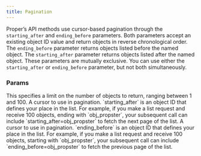 ```yaml
---
title: Pagination
---
```


Proper’s API methods use cursor-based pagination through the `starting_after` and `ending_before` parameters. Both parameters accept an existing object ID value and return objects in reverse chronological order.
The `ending_before` parameter returns objects listed before the named object. The `starting_after` parameter returns objects listed after the named object. These parameters are mutually exclusive. You can use either the `starting_after` or `ending_before` parameter, but not both simultaneously.

### Params

<ParamField query="limit" type="number" default={100}>
  This specifies a limit on the number of objects to return, ranging between 1 and 100.
</ParamField>

<ParamField query="starting_after" type="string">
  A cursor to use in pagination. `starting_after` is an object ID that defines your place in the list. For example, if you make a list request and receive 100 objects, ending with `obj_propster`, your subsequent call can include `starting_after=obj_propster` to fetch the next page of the list.
</ParamField>

<ParamField query="starting_after" type="string">
  A cursor to use in pagination. `ending_before` is an object ID that defines your place in the list. For example, if you make a list request and receive 100 objects, starting with `obj_propster`, your subsequent call can include `ending_before=obj_propster` to fetch the previous page of the list.
</ParamField>
